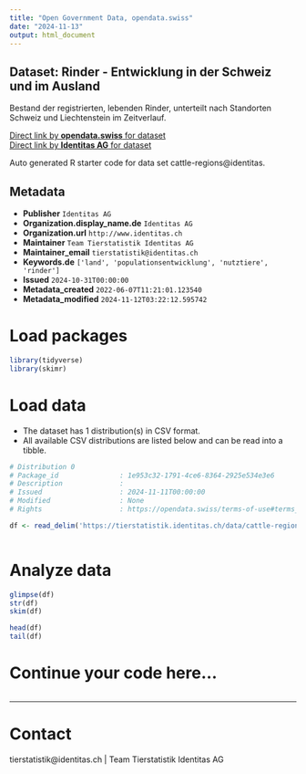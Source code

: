 ```yaml
---
title: "Open Government Data, opendata.swiss"
date: "2024-11-13"
output: html_document
---
```


## Dataset: Rinder - Entwicklung in der Schweiz und im Ausland

Bestand der registrierten, lebenden Rinder, unterteilt nach Standorten Schweiz und Liechtenstein im Zeitverlauf. 

[Direct link by **opendata.swiss** for dataset](https://opendata.swiss/de/dataset/rinder-entwicklung-in-der-schweiz-und-im-ausland)<br>
[Direct link by **Identitas AG** for dataset](https://tierstatistik.identitas.ch/)

Auto generated R starter code for data set cattle-regions@identitas.

## Metadata

- **Publisher** `Identitas AG`
- **Organization.display_name.de** `Identitas AG`
- **Organization.url** `http://www.identitas.ch`
- **Maintainer** `Team Tierstatistik Identitas AG`
- **Maintainer_email** `tierstatistik@identitas.ch`
- **Keywords.de** `['land', 'populationsentwicklung', 'nutztiere', 'rinder']`
- **Issued** `2024-10-31T00:00:00`
- **Metadata_created** `2022-06-07T11:21:01.123540`
- **Metadata_modified** `2024-11-12T03:22:12.595742`


# Load packages

```r

library(tidyverse)
library(skimr)

```

# Load data

-   The dataset has 1 distribution(s) in CSV format.
-   All available CSV distributions are listed below and can be read into a tibble.

```r

# Distribution 0
# Package_id               : 1e953c32-1791-4ce6-8364-2925e534e3e6
# Description              : 
# Issued                   : 2024-11-11T00:00:00
# Modified                 : None
# Rights                   : https://opendata.swiss/terms-of-use#terms_by

df <- read_delim('https://tierstatistik.identitas.ch/data/cattle-regions.csv')



```

# Analyze data

```r

glimpse(df)
str(df)
skim(df)

head(df)
tail(df)

```

# Continue your code here...

```r

```

------------------------------------------------------------------------

# Contact

tierstatistik@identitas.ch | Team Tierstatistik Identitas AG
